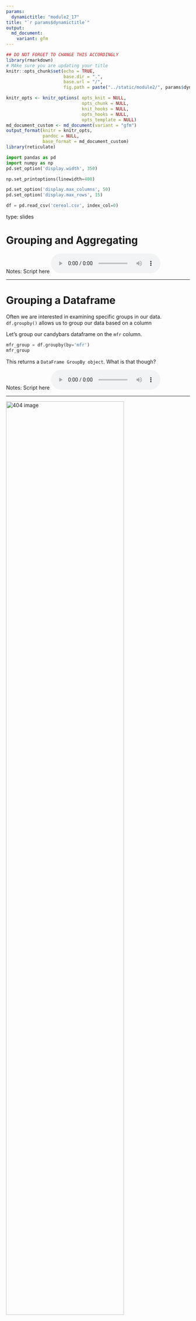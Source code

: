 ```yaml
---
params:
  dynamictitle: "module2_17"
title: "`r params$dynamictitle`"
output: 
  md_document:
    variant: gfm
---
```



```r
## DO NOT FORGET TO CHANGE THIS ACCORDINGLY 
library(rmarkdown)
# MAke sure you are updating your title 
knitr::opts_chunk$set(echo = TRUE,
                      base.dir = ".", 
                      base.url = "/",
                      fig.path = paste("../static/module2/", params$dynamictitle,"/", sep = ""))

knitr_opts <- knitr_options( opts_knit = NULL,
                             opts_chunk = NULL,
                             knit_hooks = NULL,
                             opts_hooks = NULL,
                             opts_template = NULL)
md_document_custom <- md_document(variant = "gfm")
output_format(knitr = knitr_opts,
              pandoc = NULL,
              base_format = md_document_custom)
library(reticulate)

```


```python
import pandas as pd
import numpy as np
pd.set_option('display.width', 350)

np.set_printoptions(linewidth=400)

pd.set_option('display.max_columns', 50)
pd.set_option('display.max_rows', 15)

df = pd.read_csv('cereal.csv', index_col=0)
```


type: slides

# Grouping and Aggregating


Notes: Script here
<html>
<audio controls >
  <source src="placeholder_audio.mp3" />
</audio></html>

---

# Grouping a Dataframe 

Often we are interested in examining specific groups in our data. `df.groupby()` allows us to group our data based on a column

Let's group our candybars dataframe on the `mfr` column. 

```python
mfr_group = df.groupby(by='mfr')
mfr_group
```

This returns a `DataFrame GroupBy object`. What is that though? 


Notes: Script here
<html>
<audio controls >
  <source src="placeholder_audio.mp3" />
</audio></html>

---

<img src='module2/groupby.png'  alt="404 image" width = "80%" align="middle"/>  

Notes: Script here
<html>
<audio controls >
  <source src="placeholder_audio.mp3" />
</audio></html>

---

A `DataFrame GroupBy object` contains information about the groups of the dataframe. We can access it with the `.groups` attribute (noun)

```python
mfr_group.groups
```

Reading carefully we can see there are 7 groups: `A`, `G`, `K`,  `N`, `P`, `Q` and  `R`, and it lists the index labels (cereal names) in each group. 

Notes: Script here
<html>
<audio controls >
  <source src="placeholder_audio.mp3" />
</audio></html>

---

We can obtain all the row index names of a group by specifying the group name after. Take the group `K` as an example. 
```python
mfr_group.groups['K']
```


Notes: Script here
<html>
<audio controls >
  <source src="placeholder_audio.mp3" />
</audio></html>

---

We can get the full dataframe of just the group `K` using the method `get_group()`

```python
mfr_group.get_group('K')
```


Notes: Script here
<html>
<audio controls >
  <source src="placeholder_audio.mp3" />
</audio></html>

---

## Summary Statistics with Groups

What now? We have this new groupby object, what do we do with it? We can calculate some summary statistics with them! 

```python
mfr_group.mean()
```

This shows up the mean value of each column for each group, we can do the same thing for other statistics too. 

Notes: Script here
<html>
<audio controls >
  <source src="placeholder_audio.mp3" />
</audio></html>

---

Let's try it with the mininum values using `min()` 

```python
mfr_group.min()
```


Notes: Script here
<html>
<audio controls >
  <source src="placeholder_audio.mp3" />
</audio></html>

---


## Aggregating dataframes 

"Aggregating" means to combine elements. 
Luckily there is a particular method that allows us to collect multiple statistics together- aggregating them in 1 step. 
`df.agg()` can be used on it's own:

```python
df.agg('mean')
```


Notes: Script here
<html>
<audio controls >
  <source src="placeholder_audio.mp3" />
</audio></html>

---

but then it is essentially the same thing as calling the statistic `mean()` on the dataframe. 

```python
df.mean()
```

Notes: Script here
<html>
<audio controls >
  <source src="placeholder_audio.mp3" />
</audio></html>

---

`df.agg()` gets a chance to really shine when we want a number of specific measures. Let's say we want just the `max` `min` and `median`. We specify them in squre brackets within our `df.agg()` method. 

```python
df.agg(['max', 'min', 'median'])
```
It produces a nice dataframe giving the statistic for each statistic, for each column. 

Notes: Script here
<html>
<audio controls >
  <source src="placeholder_audio.mp3" />
</audio></html>

---

## Aggregating groupby objects

`df.agg()` is particularly useful with groupby objects. 

```python
mfr_group.agg(['max', 'min', 'median'])
```

This gives a statistic for each group and for each statistic we specified. 

Notes: Script here
<html>
<audio controls >
  <source src="placeholder_audio.mp3" />
</audio></html>

---

## Extra Fancy Aggregation 

You might have noticed that when we used `df.agg()`,  we calculated the same 3 statistics for every column in the dataframe. 
This doesn't have to be the case. We can calculate different statistic for different columns. 

Let's say we are concerned about the `max` and `min` calorie values, the total `sum` of the ratings and the `mean` and `median` values for each manufacturing group. 

```python
mfr_group.agg({"calories": ['max', 'min'], 
         "rating": ['sum'],  
         "sugars": ['mean', 'median']})
```


Notes: Script here
<html>
<audio controls >
  <source src="placeholder_audio.mp3" />
</audio></html>

---

# Let’s apply what we learned!

Notes: Script here
<html>
<audio controls >
  <source src="placeholder_audio.mp3" />
</audio></html>